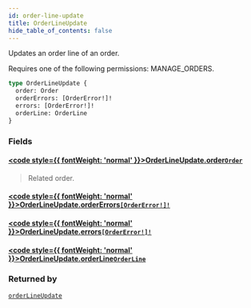 ```yaml
---
id: order-line-update
title: OrderLineUpdate
hide_table_of_contents: false
---
```








Updates an order line of an order. 

Requires one of the following permissions: MANAGE_ORDERS.

```graphql
type OrderLineUpdate {
  order: Order
  orderErrors: [OrderError!]!
  errors: [OrderError!]!
  orderLine: OrderLine
}
```


### Fields

#### [<code style={{ fontWeight: 'normal' }}>OrderLineUpdate.<b>order</b></code>](#)<Bullet />[`Order`](../../../developer/api-reference/objects/order) <Badge class="secondary" text="object"/>
> Related order.
> 

#### [<code style={{ fontWeight: 'normal' }}>OrderLineUpdate.<b>orderErrors</b></code>](#)<Bullet />[`[OrderError!]!`](../../../developer/api-reference/objects/order-error) <Badge class="secondary" text="non-null"/> <Badge class="secondary" text="object"/>
> 
> 

#### [<code style={{ fontWeight: 'normal' }}>OrderLineUpdate.<b>errors</b></code>](#)<Bullet />[`[OrderError!]!`](../../../developer/api-reference/objects/order-error) <Badge class="secondary" text="non-null"/> <Badge class="secondary" text="object"/>
> 
> 

#### [<code style={{ fontWeight: 'normal' }}>OrderLineUpdate.<b>orderLine</b></code>](#)<Bullet />[`OrderLine`](../../../developer/api-reference/objects/order-line) <Badge class="secondary" text="object"/>
> 
> 



### Returned by

[`orderLineUpdate`](../../../developer/api-reference/mutations/order-line-update)  <Badge class="secondary" text="mutation"/>



